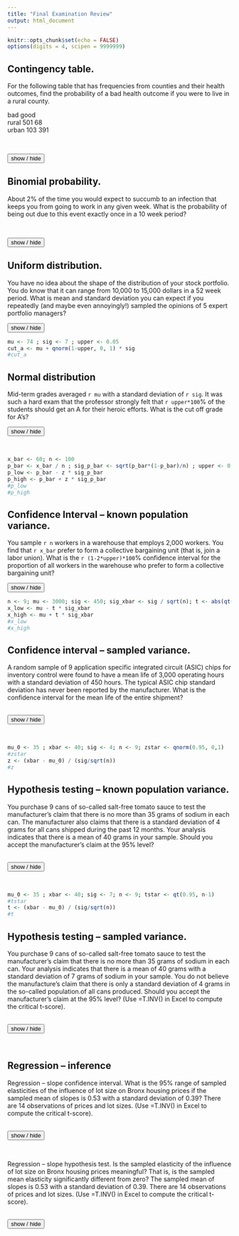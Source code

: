 ---
title: "Final Examination Review"
output: html_document
---

```{r setup, include=FALSE}
knitr::opts_chunk$set(echo = FALSE)
options(digits = 4, scipen = 9999999)
```

<script>
function showText(y) {
    var x = document.getElementById(y);
    if (x.style.display === "none") {
        x.style.display = "block";
    } else {
        x.style.display = "none";
    }
}
</script>

## Contingency table. 

For the following table that has frequencies from counties and their health outcomes, find the probability of a bad health outcome if you were to live in a rural county. 

bad	good	
rural	501	68	
urban	103	391	

<br>

<button onclick="showText('myDIV1')">show / hide</button>
<div id="myDIV1" style="display:none;">

<br>

```{r table}

rural <- c(501, 68)
p_b_r <- rural[1] / sum(rural)
urban <- c(103, 391)
all <- sum(urban)+sum(rural)
p_r <- sum(rural) / all
p_b_intersect_r <- rural[1] / all
```

Use the rural only row. $P(B|R)$ is the probability that bad outcomes occur in rural counties. Add up the cells to get `r all` counties in the sample with `r sum(rural)` rural counties.

$$
P(B|R) = \frac{P(B \cap R)}{P(R)} = \frac{`r rural[1] / all`}{`r sum(rural) / all`} = `r p_b_r`
$$

<br>
</div>

## Binomial probability. 

About 2% of the time you would expect to succumb to an infection that keeps you from going to work in any given week. What is the probability of being out due to this event exactly once in a 10 week period?

<br>

<button onclick="showText('myDIV2')">show / hide</button>
<div id="myDIV2" style="display:none;">

<br>

```{r binomial}
n <- 10; p <- 0.02; k = 1
p_path <- p^k*(1-p)^(n-k) 
paths <- choose(n, k) 
p_k <- paths * p_path
```

For this problem $n=`r n`$, $k=`r k`$, $p=`r p`$. The probability of a single path is 

$$
p^k(1-p)^{n-k} = (`r p^k`)*(`r (1-p)^(n-k)` = `r p_path`
$$

The number of possible paths that have this probability is

$$
\frac{n!}{(n-k)!\,\,k!} = \frac{`r n`!}{(`r n`-`r k`)!\,\,`r k`!} = paths
$$

The probability is then the number of paths times the probability of a path, that is,

$$
P(k=`r k`| n=`r n`, p = `r p`) = \frac{n!}{(n-k)!\,\,k!}p^k(1-p)^{n-k}=(`r paths`)(`r p_path`) = `r p_k`
$$
<br>
</div>

## Uniform distribution. 

You have no idea about the shape of the distribution of your stock portfolio. You do know that it can range from 10,000 to 15,000 dollars in a 52 week period. What is mean and standard deviation you can expect if you repeatedly (and maybe even annoyingly!) sampled the  opinions of 5 expert portfolio managers?

<button onclick="showText('myDIV3')">show / hide</button>
<div id="myDIV3" style="display:none;">

<br>

```{r uniform}

a <- 10000 ; b <- 15000 ; n <- 5
mu <- (a + b) / 2
sig <- (b - a) / 12^0.5
s_xbar <- sig / sqrt(n)

#mu
#sig
#s_xbar

```

We use the iniform distribution to model our diffuse beliefs. We also sample several portfolio managers (repeatedly!). For this problem $a = `r a`$, $b = `r b`$, and the number od samples $n = `r n`$. We let $X$ be the samples of portfolio values.

The population mean of the uniform distribution is

$$
\mu = \frac{(a+b)}{2} = \frac{`r a` + `r b`}{2} = `r mu`
$$
The mean of the many sampled means is also equal, as the number of samplings gets ever larger, to the population mean $\mu = `r mu`$.

The population standard deviation is 

$$
\sigma = \frac{(b-a)}{\sqrt{12}} = \frac{(`r b` - `r a`)}{`r sqrt(12)`} = `r sig`
$$

The standard deviation of the sampled means is then, given we know the population variance,

$$
\sigma_{\bar X} = \frac{\sigma}{\sqrt{n}}= \frac{`r sig`}{\sqrt{`r n`}} = `r s_xbar`
$$

<br>
</div>

```{r normal}
mu <- 74 ; sig <- 7 ; upper <- 0.05
cut_a <- mu + qnorm(1-upper, 0, 1) * sig
#cut_a
```

## Normal distribution  

Mid-term grades averaged `r mu` with a standard deviation of `r sig`. It was such a hard exam that the professor strongly felt that `r upper*100`\% of the students should get an A for their heroic efforts. What is the cut off grade for A's?

<button onclick="showText('myDIV4')">show / hide</button>
<div id="myDIV4" style="display:none;">

<br>

We use the $z$ score to solve this problem. We know that the $z$ score for 95\% cumulative probability (leaving 5\% of students in the upper tail of the normal distribution) is `r qnorm(1-upper, 0, 1)`. Then with the $z$ transform of the A cutoff grade $X$ with mean $\mu = `r mu`$ and standard deviation $\sigma = `r sig`$ we have

$$
z  = `r qnorm(1-upper, 0, 1)` =  \frac{X-\mu}{\sigma} =  \frac{X-`r mu`}{`r sig`}
$$

We solve this equation for $X$, the A cut-off grade as

$$
X = `r mu` + (`r qnorm(1-upper, 0, 1)`)(`r sig`) = `r cut_a`
$$
</div>
<br>


```{r ci-known}

x_bar <- 60; n <- 100
p_bar <- x_bar / n ; sig_p_bar <- sqrt(p_bar*(1-p_bar)/n) ; upper <- 0.025; z <- qnorm(1-upper, 0, 1)
p_low <- p_bar - z * sig_p_bar
p_high <- p_bar + z * sig_p_bar
#p_low
#p_high
```


## Confidence Interval -- known population variance. 

You sample `r n` workers in a warehouse that employs 2,000 workers. You find that `r x_bar` prefer to form a collective bargaining unit (that is, join a labor union). What is the `r (1-2*upper)*100`\% confidence interval for the proportion of all workers in the warehouse who prefer to form a collective bargaining unit?

<button onclick="showText('myDIV5')">show / hide</button>
<div id="myDIV5" style="display:none;">

<br>
We are looking for the confidence interval of average proportions $\bar p = \bar X / n = `r p_bar`$. The population variance of the binomially distributed number of workers that vote for a union is

$$
\sigma_X^2 = np(1-p)
$$

The population variance of $\bar X / n = \bar p$ (standard deviation squared) is then

$$
\sigma_{\bar p}^2 = \frac{np(1-p)}{n^2} = \frac{p(1-p)}{n} = \frac{(`r p_bar`)(1- `r p_bar`)}{`r n`} = `r sig_p_bar^2`
$$

so that the population standard deviation for the $n$ sample mean proportion is 

$$
\sigma_{\bar p} = \sqrt{`r sig_p_bar^2`} = `r sig_p_bar`
$$

The confidence interval with upper tail $z = `r z`$ has lower bound $LB$ 

$$
LB = \bar p - z\,\sigma_{\bar p} = `r p_bar` - (`r z`)(`r sig_p_bar`) = `r p_low`
$$
and upper bound $UB$

$$
UB = \bar p + z\,\sigma_{\bar p} = `r p_bar` + (`r z`)(`r sig_p_bar`) = `r p_high`
$$

<br>
</div>

```{r ci-unknown}
n <- 9; mu <- 3000; sig <- 450; sig_xbar <- sig / sqrt(n); t <- abs(qt(0.025, n-1))
x_low <- mu - t * sig_xbar
x_high <- mu + t * sig_xbar
#x_low
#x_high
```

## Confidence interval -- sampled variance.  

A random sample of 9 application specific integrated circuit (ASIC) chips for inventory control were found to have a mean life of 3,000 operating hours with a standard deviation of 450 hours. The typical ASIC chip standard deviation has never been reported by the manufacturer. What is the confidence interval for the mean life of the entire shipment? 

<br>
<button onclick="showText('myDIV6')">show / hide</button>
<div id="myDIV6" style="display:none;">

<br>

Here we need to use the student-t distribution with an unknown populatino standard deviation. We have sample size $n-`r n`$, mean life $\bar X = `r mu`$, sample standard deviation $s = `r sig`$. Upper and lower bounds of the comparable $t$ scores for $dr = n - 1 = `r n-1`$ degrees of freedom are $+`r t`$ and $-`r t`$, respectively.

The confidence interval with upper tail $t = `r t`$ has lower bound $LB$ 

$$
LB = \bar X - t\,\sigma_{\bar X} = `r mu` - (`r t`)(`r sig_xbar`) = `r x_low`
$$
and upper bound $UB$

$$
UB = \bar X + t\,\sigma_{\bar X} = `r mu` + (`r t`)(`r sig_xbar`) = `r x_high`
$$

</div>
<br>

```{r ht-known}
mu_0 <- 35 ; xbar <- 40; sig <- 4; n <- 9; zstar <- qnorm(0.95, 0,1)
#zstar
z <- (xbar - mu_0) / (sig/sqrt(n))
#z
```

## Hypothesis testing -- known population variance. 

You purchase 9 cans of so-called salt-free tomato sauce to test the manufacturer's claim that there is no more than 35 grams of sodium in each can. The manufacturer also claims that there is a standard deviation of 4 grams for all cans shipped during the past 12 months. Your analysis indicates that there is a mean  of 40 grams in your sample. Should you accept the manufacturer's claim at the 95% level?  

<br>
<button onclick="showText('myDIV7')">show / hide</button>
<div id="myDIV7" style="display:none;">

<br>

We know the population standard deviation of $\sigma = `r sig`$ and with sample size $n=`r n`$, the standard deviation of sampled means is $\sigma / \sqrt{n} = `r sig` / `r n` = `r (sig/sqrt(n))`$. 

The null hypothesis $H_0$ is that the mean equals the manufacturer's claim $\mu = \mu_0 = `r mu_0`$. The alternative hypothesis is that $\mu > `r mu_0`$. With an upper tail test like this we find the critical $z$ score to be the $z$ associated with a 95\% cumulative probability under the normal distribution curve so that $z^* = `r zstar`$. If our sample mean $z$ score exceeds this number then we reject the null hypothesis in favor of accepting the alternative hypothesis, with a probability of being wrong about the rejection 5\% of the time.

Our calculation is

$$
z = \frac{\bar X - \mu_0}{\sigma_{\bar X}} = \frac{`r mu` - `r mu_0`}{`r sig/sqrt(n)`} = `r z`
$$

Since $z = `r z`$ exceeds the critical $z^* = `r zstar`$ we reject the manufacturer's claim.

</div>
<br>

```{r ht-unknown}
mu_0 <- 35 ; xbar <- 40; sig <- 7; n <- 9; tstar <- qt(0.95, n-1)
#tstar
t <- (xbar - mu_0) / (sig/sqrt(n))
#t
```

## Hypothesis testing -- sampled variance. 

You purchase 9 cans of so-called salt-free tomato sauce to test the manufacturer's claim that there is no more than 35 grams of sodium in each can. Your analysis indicates that there is a mean  of 40 grams with a standard deviation of 7 grams of sodium in your sample. You do not believe the manufacture's claim that there is only a standard deviation of 4 grams in the so-called population.of all cans produced. Should you accept the manufacturer's claim at the 95% level? (Use =T.INV() in Excel to compute the critical t-score).


<br>
<button onclick="showText('myDIV8')">show / hide</button>
<div id="myDIV8" style="display:none;">

<br>

Now we call the manufacturer's standard deviation into question and use the sample standard deviation. We thus need to use the student-t distribution.

We calculate standard deviation $s = `r sig`$ and with sample size $n=`r n`$, the sample standard deviation of sampled means is $s / \sqrt{n} = `r sig` / `r n` = `r (sig/sqrt(n))`$. 

The null hypothesis $H_0$ is that the mean equals the manufacturer's claim $\mu = \mu_0 = `r mu_0`$. The alternative hypothesis is that $\mu > `r mu_0`$. With an upper tail test like this we find the critical $t$ score to be the $t$ associated with a 95\% cumulative probability under the normal distribution curve so that $t^* = `r tstar`$. If our sample mean $t$ score exceeds this number then we reject the null hypothesis in favor of accepting the alternative hypothesis, with a probability of being wrong about the rejection 5\% of the time.

Our calculation is

$$
t = \frac{\bar X - \mu_0}{s_{\bar X}} = \frac{`r mu` - `r mu_0`}{`r sig/sqrt(n)`} = `r t`
$$

Since $t = `r t`$ exceeds the critical $t^* = `r tstar`$ we reject the manufacturer's claim.

</div>
<br>

## Regression -- inference

Regression -- slope confidence interval. What is the 95% range of sampled elasticities of the influence of lot size on Bronx housing prices if the sampled mean of slopes is 0.53 with a standard deviation of 0.39? There are 14 observations of prices and lot sizes. (Use =T.INV() in Excel to compute the critical t-score). 

<br>
<button onclick="showText('myDIV9')">show / hide</button>
<div id="myDIV9" style="display:none;">

<br>

UNDER CONSTRUCTION

</div>
<br>


Regression -- slope hypothesis test. Is the sampled elasticity of the influence of lot size on Bronx housing prices meaningful? That is, is the sampled mean elasticity significantly different from zero?  The sampled mean of slopes is 0.53 with a standard deviation of 0.39. There are 14 observations of prices and lot sizes. (Use =T.INV() in Excel to compute the critical t-score). 

<br>
<button onclick="showText('myDIV10')">show / hide</button>
<div id="myDIV10" style="display:none;">

UNDER CONSTRUCTION
<br>



</div>
<br>
